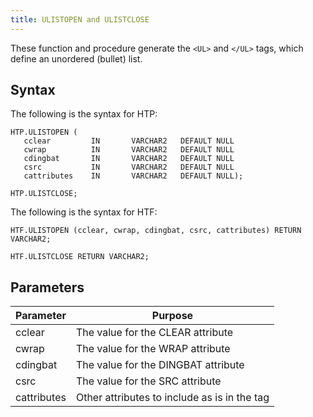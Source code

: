 ```yaml
---
title: ULISTOPEN and ULISTCLOSE
---
```


These function and procedure generate the `<UL>` and `</UL>` tags, which define an unordered (bullet) list. 

## Syntax

The following is the syntax for HTP:

```
HTP.ULISTOPEN (
   cclear         IN       VARCHAR2   DEFAULT NULL
   cwrap          IN       VARCHAR2   DEFAULT NULL
   cdingbat       IN       VARCHAR2   DEFAULT NULL
   csrc           IN       VARCHAR2   DEFAULT NULL
   cattributes    IN       VARCHAR2   DEFAULT NULL);

HTP.ULISTCLOSE;
```

The following is the syntax for HTF:

```
HTF.ULISTOPEN (cclear, cwrap, cdingbat, csrc, cattributes) RETURN VARCHAR2;

HTF.ULISTCLOSE RETURN VARCHAR2;
```

## Parameters

| Parameter | Purpose  |
| --------- | -------- |
| cclear | The value for the CLEAR attribute |
| cwrap | The value for the WRAP attribute |
| cdingbat | The value for the DINGBAT attribute |
| csrc | The value for the SRC attribute |
| cattributes | Other attributes to include as is in the tag |
